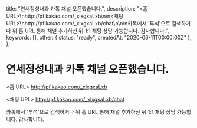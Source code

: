   title: "연세정성내과 카톡 채널 오픈했습니다.",
  description:
    "<홈 URL>\nhttp://pf.kakao.com/_xlxgxaLxb\n\n<채팅 URL>\nhttp://pf.kakao.com/_xlxgxaLxb/chat\n\n\n카톡에서 '투석'으로 검색하거나 위 홈 URL 통해 채널 추가하신 뒤 1:1 채팅 상담 가능합니다. 감사합니다.",
  keywords: [],
  other: { status: "ready", createdAt: "2020-06-11T00:00:00Z" },
};

# 연세정성내과 카톡 채널 오픈했습니다.

&lt;홈 URL&gt;
http://pf.kakao.com/_xlxgxaLxb

&lt;채팅 URL&gt;
http://pf.kakao.com/_xlxgxaLxb/chat

카톡에서 '투석'으로 검색하거나 위 홈 URL 통해 채널 추가하신 뒤 1:1 채팅 상담 가능합니다. 감사합니다.
